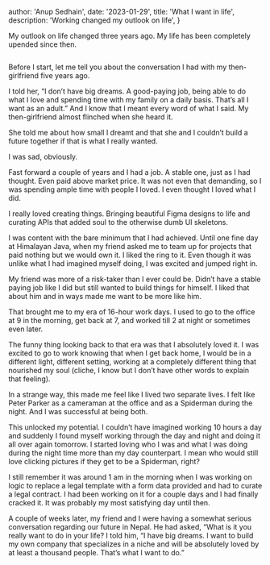 
  author: 'Anup Sedhain',
  date: '2023-01-29',
  title: 'What I want in life',
  description:
    'Working changed my outlook on life',
}


My outlook on life changed three years ago. My life has been completely upended since then.

<Image src={whatIWant} alt="" />

Before I start, let me tell you about the conversation I had with my then-girlfriend five years ago.

I told her, “I don’t have big dreams. A good-paying job, being able to do what I love and spending time with my family on a daily basis. That’s all I want as an adult.” And I know that I meant every word of what I said. My then-girlfriend almost flinched when she heard it.

She told me about how small I dreamt and that she and I couldn’t build a future together if that is what I really wanted.

I was sad, obviously.

Fast forward a couple of years and I had a job. A stable one, just as I had thought. Even paid above market price. It was not even that demanding, so I was spending ample time with people I loved. I even thought I loved what I did.

I really loved creating things. Bringing beautiful Figma designs to life and curating APIs that added soul to the otherwise dumb UI skeletons.

I was content with the bare minimum that I had achieved. Until one fine day at Himalayan Java, when my friend asked me to team up for projects that paid nothing but we would own it. I liked the ring to it. Even though it was unlike what I had imagined myself doing, I was excited and jumped right in.

My friend was more of a risk-taker than I ever could be. Didn’t have a stable paying job like I did but still wanted to build things for himself. I liked that about him and in ways made me want to be more like him.

That brought me to my era of 16-hour work days. I used to go to the office at 9 in the morning, get back at 7, and worked till 2 at night or sometimes even later.

The funny thing looking back to that era was that I absolutely loved it. I was excited to go to work knowing that when I get back home, I would be in a different light, different setting, working at a completely different thing that nourished my soul (cliche, I know but I don’t have other words to explain that feeling).

In a strange way, this made me feel like I lived two separate lives. I felt like Peter Parker as a cameraman at the office and as a Spiderman during the night. And I was successful at being both.

This unlocked my potential. I couldn’t have imagined working 10 hours a day and suddenly I found myself working through the day and night and doing it all over again tomorrow. I started loving who I was and what I was doing during the night time more than my day counterpart. I mean who would still love clicking pictures if they get to be a Spiderman, right?

I still remember it was around 1 am in the morning when I was working on logic to replace a legal template with a form data provided and had to curate a legal contract. I had been working on it for a couple days and I had finally cracked it. It was probably my most satisfying day until then.

A couple of weeks later, my friend and I were having a somewhat serious conversation regarding our future in Nepal. He had asked, “What is it you really want to do in your life? I told him, “I have big dreams. I want to build my own company that specializes in a niche and will be absolutely loved by at least a thousand people. That’s what I want to do.”

